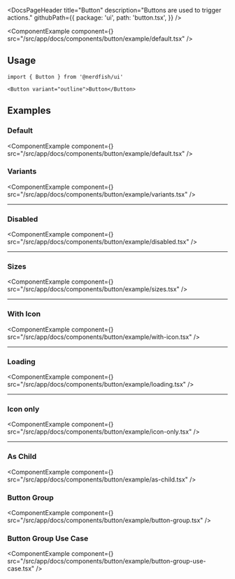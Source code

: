 <DocsPageHeader
	title="Button"
	description="Buttons are used to trigger actions."
	githubPath={{
		package: 'ui',
		path: 'button.tsx',
	}}
/>

<ComponentExample
	component={<ButtonExample />}
	src="/src/app/docs/components/button/example/default.tsx"
/>

## Usage

```tsx
import { Button } from '@nerdfish/ui'
```

```tsx
<Button variant="outline">Button</Button>
```

## Examples

### Default

<ComponentExample
	component={<ButtonExample />}
	src="/src/app/docs/components/button/example/default.tsx"
/>

### Variants

<ComponentExample
	component={<ButtonVariantsExample />}
	src="/src/app/docs/components/button/example/variants.tsx"
/>

---

### Disabled

<ComponentExample
	component={<ButtonDisabledExample />}
	src="/src/app/docs/components/button/example/disabled.tsx"
/>

---

### Sizes

<ComponentExample
	component={<ButtonSizesExample />}
	src="/src/app/docs/components/button/example/sizes.tsx"
/>

---

### With Icon

<ComponentExample
	component={<ButtonWithIconExample />}
	src="/src/app/docs/components/button/example/with-icon.tsx"
/>

---

### Loading

<ComponentExample
	component={<ButtonLoadingExample />}
	src="/src/app/docs/components/button/example/loading.tsx"
/>

---

### Icon only

<ComponentExample
	component={<ButtonIconOnlyExample />}
	src="/src/app/docs/components/button/example/icon-only.tsx"
/>

---

### As Child

<ComponentExample
	component={<ButtonAsChildExample />}
	src="/src/app/docs/components/button/example/as-child.tsx"
/>

### Button Group

<ComponentExample
	component={<ButtonGroupExample />}
	src="/src/app/docs/components/button/example/button-group.tsx"
/>

### Button Group Use Case

<ComponentExample
	component={<ButtonGroupUseCase />}
	src="/src/app/docs/components/button/example/button-group-use-case.tsx"
/>
